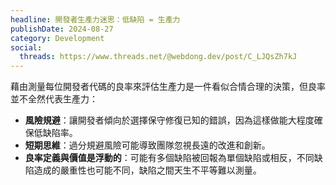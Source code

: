 ```yaml
---
headline: 開發者生產力迷思：低缺陷 = 生產力
publishDate: 2024-08-27
category: Development
social:
  threads: https://www.threads.net/@webdong.dev/post/C_LJQsZh7kJ
---
```


藉由測量每位開發者代碼的良率來評估生產力是一件看似合情合理的決策，但良率並不全然代表生產力：

- **風險規避**：讓開發者傾向於選擇保守修復已知的錯誤，因為這樣做能大程度確保低缺陷率。
- **短期思維**：過分規避風險可能導致團隊忽視長遠的改進和創新。
- **良率定義與價值是浮動的**：可能有多個缺陷被回報為單個缺陷或相反，不同缺陷造成的嚴重性也可能不同，缺陷之間天生不平等難以測量。
